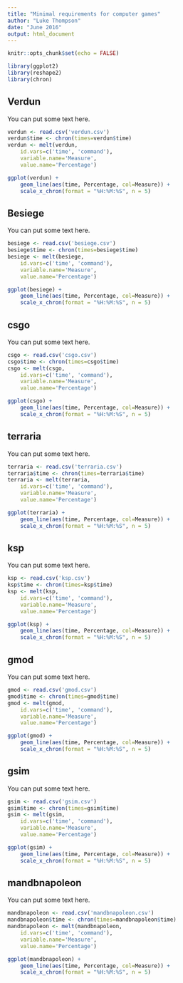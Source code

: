 ```yaml
---
title: "Minimal requirements for computer games"
author: "Luke Thompson"
date: "June 2016"
output: html_document
---
```


```r
knitr::opts_chunk$set(echo = FALSE)

library(ggplot2)
library(reshape2)
library(chron)

```

## Verdun

You can put some text here.

```r
verdun <- read.csv('verdun.csv')
verdun$time <- chron(times=verdun$time)
verdun <- melt(verdun, 
    id.vars=c('time', 'command'),
    variable.name='Measure',
    value.name='Percentage')

ggplot(verdun) +
    geom_line(aes(time, Percentage, col=Measure)) + 
    scale_x_chron(format = "%H:%M:%S", n = 5)
```


## Besiege

You can put some text here.

```r
besiege <- read.csv('besiege.csv')
besiege$time <- chron(times=besiege$time)
besiege <- melt(besiege, 
    id.vars=c('time', 'command'),
    variable.name='Measure',
    value.name='Percentage')

ggplot(besiege) +
    geom_line(aes(time, Percentage, col=Measure)) + 
    scale_x_chron(format = "%H:%M:%S", n = 5)
```

## csgo

You can put some text here.

```r
csgo <- read.csv('csgo.csv')
csgo$time <- chron(times=csgo$time)
csgo <- melt(csgo, 
    id.vars=c('time', 'command'),
    variable.name='Measure',
    value.name='Percentage')

ggplot(csgo) +
    geom_line(aes(time, Percentage, col=Measure)) + 
    scale_x_chron(format = "%H:%M:%S", n = 5)
```

## terraria

You can put some text here.

```r
terraria <- read.csv('terraria.csv')
terraria$time <- chron(times=terraria$time)
terraria <- melt(terraria, 
    id.vars=c('time', 'command'),
    variable.name='Measure',
    value.name='Percentage')

ggplot(terraria) +
    geom_line(aes(time, Percentage, col=Measure)) + 
    scale_x_chron(format = "%H:%M:%S", n = 5)
```

## ksp

You can put some text here.

```r
ksp <- read.csv('ksp.csv')
ksp$time <- chron(times=ksp$time)
ksp <- melt(ksp, 
    id.vars=c('time', 'command'),
    variable.name='Measure',
    value.name='Percentage')

ggplot(ksp) +
    geom_line(aes(time, Percentage, col=Measure)) + 
    scale_x_chron(format = "%H:%M:%S", n = 5)
```

## gmod

You can put some text here.

```r
gmod <- read.csv('gmod.csv')
gmod$time <- chron(times=gmod$time)
gmod <- melt(gmod, 
    id.vars=c('time', 'command'),
    variable.name='Measure',
    value.name='Percentage')

ggplot(gmod) +
    geom_line(aes(time, Percentage, col=Measure)) + 
    scale_x_chron(format = "%H:%M:%S", n = 5)
```

## gsim

You can put some text here.

```r
gsim <- read.csv('gsim.csv')
gsim$time <- chron(times=gsim$time)
gsim <- melt(gsim, 
    id.vars=c('time', 'command'),
    variable.name='Measure',
    value.name='Percentage')

ggplot(gsim) +
    geom_line(aes(time, Percentage, col=Measure)) + 
    scale_x_chron(format = "%H:%M:%S", n = 5)
```

## mandbnapoleon

You can put some text here.

```r
mandbnapoleon <- read.csv('mandbnapoleon.csv')
mandbnapoleon$time <- chron(times=mandbnapoleon$time)
mandbnapoleon <- melt(mandbnapoleon, 
    id.vars=c('time', 'command'),
    variable.name='Measure',
    value.name='Percentage')

ggplot(mandbnapoleon) +
    geom_line(aes(time, Percentage, col=Measure)) + 
    scale_x_chron(format = "%H:%M:%S", n = 5)
```
